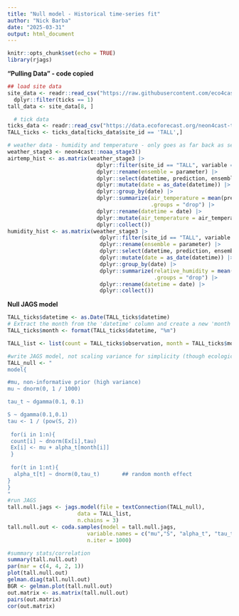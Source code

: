 ```yaml
---
title: "Null model - Historical time-series fit"
author: "Nick Barba"
date: "2025-03-31"
output: html_document
---
```


```r
knitr::opts_chunk$set(echo = TRUE)
library(rjags)
```

**"Pulling Data" - code copied**
```r
## load site data
site_data <- readr::read_csv("https://raw.githubusercontent.com/eco4cast/neon4cast-targets/main/NEON_Field_Site_Metadata_20220412.csv") |> 
  dplyr::filter(ticks == 1)
tall_data <- site_data[8, ]

  # tick data
ticks_data <- readr::read_csv("https://data.ecoforecast.org/neon4cast-targets/ticks/ticks-targets.csv.gz", guess_max = 1e6)
TALL_ticks <- ticks_data[ticks_data$site_id == 'TALL',]

# weather data - humidity and temperature - only goes as far back as september 2020
weather_stage3 <- neon4cast::noaa_stage3()
airtemp_hist <- as.matrix(weather_stage3 |> 
                            dplyr::filter(site_id == "TALL", variable == "air_temperature")|>
                            dplyr::rename(ensemble = parameter) |>
                            dplyr::select(datetime, prediction, ensemble) |>
                            dplyr::mutate(date = as_date(datetime)) |>
                            dplyr::group_by(date) |>
                            dplyr::summarize(air_temperature = mean(prediction, na.rm = TRUE),
                                             .groups = "drop") |>
                            dplyr::rename(datetime = date) |>
                            dplyr::mutate(air_temperature = air_temperature - 273.15) |>
                            dplyr::collect())
humidity_hist <- as.matrix(weather_stage3 |> 
                             dplyr::filter(site_id == "TALL", variable == "relative_humidity")|>
                             dplyr::rename(ensemble = parameter) |>
                             dplyr::select(datetime, prediction, ensemble) |>
                             dplyr::mutate(date = as_date(datetime)) |>
                             dplyr::group_by(date) |>
                             dplyr::summarize(relative_humidity = mean(prediction, na.rm = TRUE),
                                              .groups = "drop") |>
                             dplyr::rename(datetime = date) |>
                             dplyr::collect())
```
**Null JAGS model**
```r
TALL_ticks$datetime <- as.Date(TALL_ticks$datetime)
# Extract the month from the 'datetime' column and create a new 'month' column
TALL_ticks$month <- format(TALL_ticks$datetime, "%m")

TALL_list <- list(count = TALL_ticks$observation, month = TALL_ticks$month, n = length(TALL_ticks$observation), nt = 12)

#write JAGS model, not scaling variance for simplicity (though ecologically sketchy)
TALL_null <- "
model{

#mu, non-informative prior (high variance)
mu ~ dnorm(0, 1 / 1000)

tau_t ~ dgamma(0.1, 0.1)

S ~ dgamma(0.1,0.1)
tau <- 1 / (pow(S, 2))
 
 for(i in 1:n){
 count[i] ~ dnorm(Ex[i],tau)
 Ex[i] <- mu + alpha_t[month[i]]
 }
 
 for(t in 1:nt){
  alpha_t[t] ~ dnorm(0,tau_t)		## random month effect
}
}
"
#run JAGS
tall.null.jags <- jags.model(file = textConnection(TALL_null),
                      data = TALL_list,
                      n.chains = 3)
tall.null.out <- coda.samples(model = tall.null.jags,
                         variable.names = c("mu","S", "alpha_t", "tau_t"),
                         n.iter = 1000)

#summary stats/correlation
summary(tall.null.out)
par(mar = c(4, 4, 2, 1))
plot(tall.null.out)
gelman.diag(tall.null.out)
BGR <- gelman.plot(tall.null.out)
out.matrix <- as.matrix(tall.null.out)
pairs(out.matrix)
cor(out.matrix)
```